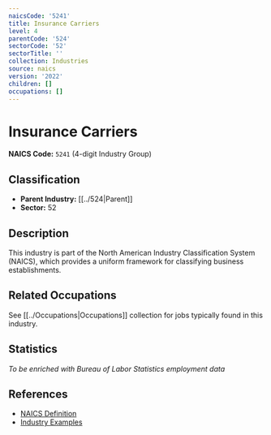 ```yaml
---
naicsCode: '5241'
title: Insurance Carriers
level: 4
parentCode: '524'
sectorCode: '52'
sectorTitle: ''
collection: Industries
source: naics
version: '2022'
children: []
occupations: []
---
```

# Insurance Carriers

**NAICS Code:** `5241` (4-digit Industry Group)

## Classification

- **Parent Industry:** [[../524|Parent]]
- **Sector:** 52

## Description

This industry is part of the North American Industry Classification System (NAICS), which provides a uniform framework for classifying business establishments.

## Related Occupations

See [[../Occupations|Occupations]] collection for jobs typically found in this industry.

## Statistics

*To be enriched with Bureau of Labor Statistics employment data*

## References

- [NAICS Definition](https://www.census.gov/naics/)
- [Industry Examples](https://www.census.gov/naics/2022NAICS/)
